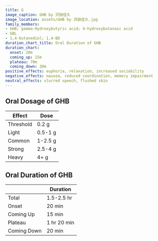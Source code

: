 ```yaml
---
title: G
image_caption: GHB by 沢田佳久
image_location: assets/GHB by 沢田佳久.jpg
family_members:
- GHB; gamma-Hydroxybutyric acid; 4-hydroxybutanoic acid
- GBL
- 1,4-butanediol; 1,4-BD
duration_chart_title: Oral Duration of GHB
duration_chart:
  onset: 20m
  coming_up: 15m
  plateau: 70m
  coming_down: 20m
positive_effects: euphoria, relaxation, increased sociability
negative_effects: nausea, reduced coordination, memory impairment
neutral_effects: slurred speech, flushed skin
---
```


## Oral Dosage of GHB
| Effect | Dose |
| --- | --- |
| Threshold | 0.2 g |
| Light | 0.5-1 g |
| Common | 1-2.5 g |
| Strong | 2.5-4 g |
| Heavy | 4+ g |


<Chart title={frontmatter.duration_chart_title} data={frontmatter.duration_chart} />

## Oral Duration of GHB
| | Duration |
| --- | --- |
| Total | 1.5-2.5 hr |
| Onset | 20 min |
| Coming Up | 15 min |
| Plateau | 1 hr 20 min |
| Coming Down | 20 min |
